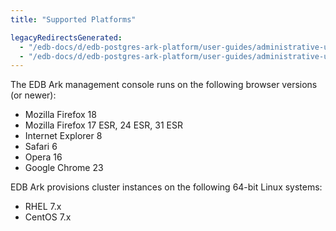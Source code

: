 ```yaml
---
title: "Supported Platforms"

legacyRedirectsGenerated:
  - "/edb-docs/d/edb-postgres-ark-platform/user-guides/administrative-users-guide/3.5/ark_supported_platforms.html"
  - "/edb-docs/d/edb-postgres-ark-platform/user-guides/administrative-users-guide/latest/ark_supported_platforms.html"
---
```


<div id="ark_supported_platforms" class="registered_link"></div>

The EDB Ark management console runs on the following browser versions (or newer):

-   Mozilla Firefox 18
-   Mozilla Firefox 17 ESR, 24 ESR, 31 ESR
-   Internet Explorer 8
-   Safari 6
-   Opera 16
-   Google Chrome 23

EDB Ark provisions cluster instances on the following 64-bit Linux systems:

-   RHEL 7.x
-   CentOS 7.x
